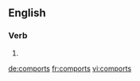 ==English==

===Verb===
{{head|en|verb form}}

# {{en-third-person singular of|comport}}

[[de:comports]]
[[fr:comports]]
[[vi:comports]]